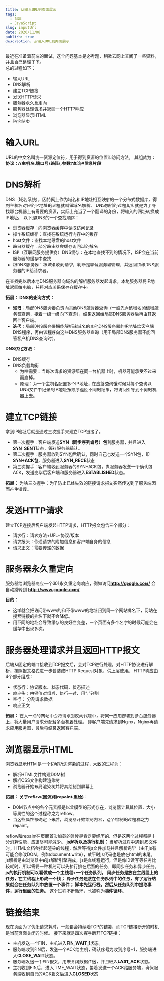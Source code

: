 ```yaml
---
title: 从输入URL到页面展示
tags:
  - 前端
  - JavaScript
slug: inputUrl
date: 2020/11/08
publish: true
descriotion: 从输入URL到页面展示
---
```


最近在准备着前端的面试，这个问题基本是必考题，稍微去网上查阅了一些资料，并且自己整理了下。  
总的过程如下：

*   输入URL
*   DNS解析
*   建立TCP链接
*   发送HTTP请求
*   服务器永久重定向
*   服务器处理请求并返回一个HTTP响应
*   浏览器显示HTML
*   链接结束


# 输入URL

URL的中文名叫统一资源定位符，用于得到资源的位置和访问方法。
其组成为：**协议：//主机名:端口号/路径/;参数?查询#信息片段**

# DNS解析

DNS（域名系统），因特网上作为域名和IP地址相互映射的一个分布式数据库，得到主机名对应的IP地址的过程就叫做域名解析。
DNS解析的过程其实就是为了寻找哪台机器上有需要的资源，实际上充当了一个翻译的身份，将输入的网址转换成IP地址。
以下是DNS的一个查找顺序：

- 浏览器缓存：向浏览器缓存中读取访问记录
- 操作系统缓存：查找在系统运行内存中的缓存
- host文件：查找本地硬盘的host文件
- 路由器缓存：部分路由器会缓存访问过的域名
- ISP（互联网服务提供商）DNS缓存：在本地查找不到的情况下，ISP会在当前服务器的缓存中查找
- 根DNS服务器：根域名收到请求，判断是哪台服务器管理，并返回顶级DNS服务器的IP给请求者。

在查找完以后本地DNS服务器向域名的解析服务器发起请求，本地服务器将IP地址返回给电脑，并将对应关系保存在缓存中。

**拓展：**
**DNS的查询方式：**

- **递归**：局部DNS服务器负责向其他DNS服务器查询（一般先向该域名的根域服务器查询，接着一级一级向下查询），结果返回给局部DNS服务器后再由其返回个客户端。
- **迭代**：局部DNS服务器把能解析该域名的其他DNS服务器的IP地址给客户端DNS程序，再由该程序向这些DNS服务器查询（用于局部DNS服务器不能回答客户机DNS查询时）。

**DNS优化方法：**

- DNS缓存
- DNS负载均衡
  - 为啥需要：当每次请求的资源都在同一台机器上时，机器可能承受不过来而崩掉。
  - 原理：为一个主机名配置多个IP地址，在应答查询饿时候对每个查询以DNS文件中记录的IP地址按顺序返回不同的结果，将访问引导到不同的机器上去。

# 建立TCP链接

拿到IP地址后就是通过三次握手来建立TCP链接了。

- 第一次握手：客户端发送**SYN（同步序列编号）包**到服务器，并且进入**SYN_SENT**状态，等待服务器确认。
- 第二次握手：服务器收到SYN包后确认，同时自己也发送一个SYN包，即**SYN+ACK包**，服务器进入**SYN_RECE**状态
- 第三次握手：客户端收到服务器的SYN+ACK包，向服务器发送一个确认包ACK，发送完毕后客户端和服务器进入**ESTABLISHED**状态。

**拓展：**
为啥三次握手：为了防止已经失效的链接请求报文突然传送到了服务端因而产生错误。

# 发送HTTP请求

建立TCP连接后客户端发起HTTP请求，HTTP报文包含三个部分：

- 请求行：请求方法+URL+协议/版本
- 请求报头：传递请求的附加信息和客户端自身的信息
- 请求正文：需要传递的数据

# 服务器永久重定向

服务器给浏览器响应一个301永久重定向响应，例如访问**http://google.com/** 会自动跳转到 **http://www.google.com/**

**目的**：

- 这样就会把访问带www的和不带www的地址归到同一个网站排名下，网站在搜索链接的排名下就不会降低。
- 用不同的地址会导致缓存的良好性变差，一个页面有多个名字的时候可能会在缓存中出现多次。

# 服务器处理请求并且返回HTTP报文

后端从固定的端口接收到TCP报文后，会对TCP进行处理，对HTTP协议进行解析，按照报文格式进一步封装成HTTP Request对象，供上层使用。
HTTP响应由4个部分组成：

- 状态行：协议版本、状态代码、状态描述
- 响应头：由键值对组成，每行一对，用“:”分割
- 空行： 分割请求数据
- 响应正文

**拓展：**
在大一点的网站中会将请求到反向代理中，将同一应用部署到多台服务器上，将大量用户请求分配给多台机器处理。
即客户端先请求到Nginx，Nginx再请求应用服务器，最后将结果返回客户端。

# 浏览器显示HTML

浏览器显示HTMl是一个边解析边渲染的过程，大致的过程为：

- 解析HTML文件构建DOM树
- 解析CSS文件构建渲染树
- 浏览器开始布局渲染树并将其绘制到屏幕上

**拓展：**
**关于reflow(回流)和repaint(重绘)**：

- DOM节点中的各个元素都是以盒模型的形式存在，浏览器计算其位置、大小等属性的这个过程称之为reflow。
- 当这些属性都确定下来后，浏览器开始绘制内容，这个绘制的过程称之为repaint。

reflow和repaint在页面首次加载的时候是肯定要经历的，但是这两个过程都是十分消耗性能，应该尽可能减少。
**js解析以及执行机制：**
当解析过程中遇到JS文件时，HTML文档会挂起渲染的线程，然后等待js文件加载并且解析完毕（由于js有可能会修改DOM，例如document.write），故平时js代码也是放在html的末尾。
js解析是由浏览器中的js解析引擎完成，js是单线程运行，但是像IO读写等任务比较耗时，所以需要一种机制可以先执行排在后面的任务，即同步任务和异步任务。
**js的执行机制可以看做成一个主线程+一个任务队列。**
**同步任务是放在主线程上的任务，在主线程上形成一个栈；**
**异步任务是放在任务队列中的任务，有了运行结果就会在任务队列中放置一个事件；**
**脚本先运行栈，然后从任务队列中提取事件，运行里面的任务。**
这个过程不断循环，也被称为**事件循环**。

# 链接结束

现在页面为了优化请求耗时，一般都会持续着TCP的链接，而TCP链接断开的时机是当前页面关闭的时候。
接下来就是四次挥手断开TCP链接：

- 主机发送一个FIN，主机进入**FIN_WAIT_1**状态。
- 服务端收到FIN后，发送一个ACK给主机，确认序号为收到序号+1，服务端进入**CLOSE_WAIT**状态。
- 服务端发送一个FIN报文，用来关闭数据传送，并且进入**LAST_ACK**状态。
- 主机收到FIN后，进入TIME_WAIT状态，接着发送一个ACK给服务端，确保服务端收到自己的ACK报文后进入**CLOSED**状态
